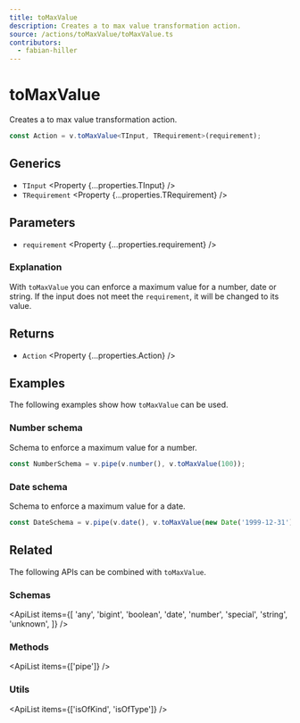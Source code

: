 ```yaml
---
title: toMaxValue
description: Creates a to max value transformation action.
source: /actions/toMaxValue/toMaxValue.ts
contributors:
  - fabian-hiller
---
```



# toMaxValue

Creates a to max value transformation action.

```ts
const Action = v.toMaxValue<TInput, TRequirement>(requirement);
```

## Generics

- `TInput` <Property {...properties.TInput} />
- `TRequirement` <Property {...properties.TRequirement} />

## Parameters

- `requirement` <Property {...properties.requirement} />

### Explanation

With `toMaxValue` you can enforce a maximum value for a number, date or string. If the input does not meet the `requirement`, it will be changed to its value.

## Returns

- `Action` <Property {...properties.Action} />

## Examples

The following examples show how `toMaxValue` can be used.

### Number schema

Schema to enforce a maximum value for a number.

```ts
const NumberSchema = v.pipe(v.number(), v.toMaxValue(100));
```

### Date schema

Schema to enforce a maximum value for a date.

```ts
const DateSchema = v.pipe(v.date(), v.toMaxValue(new Date('1999-12-31')));
```

## Related

The following APIs can be combined with `toMaxValue`.

### Schemas

<ApiList
  items={[
    'any',
    'bigint',
    'boolean',
    'date',
    'number',
    'special',
    'string',
    'unknown',
  ]}
/>

### Methods

<ApiList items={['pipe']} />

### Utils

<ApiList items={['isOfKind', 'isOfType']} />
